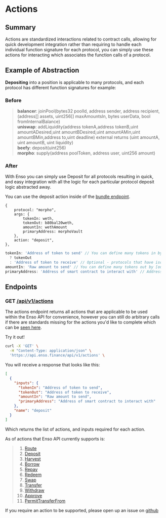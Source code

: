 
# Actions

## Summary

Actions are standardized interactions related to contract calls, allowing for quick development integration rather than requiring to handle each individual function signature for each protocol, you can simply use these actions for interacting which associates the function calls of a protocol.

## Example of Abstraction

**Depositing** into a position is applicable to many protocols, and each protocol has different function signatures for example:

### Before

> **balancer**: joinPool(bytes32 poolId, address sender, address recipient, (address[] assets, uint256[] maxAmountsIn, bytes userData, bool fromInternalBalance)  
> **uniswap**: addLiquidity(address tokenA,address tokenB,uint amountADesired,uint amountBDesired,uint amountAMin,uint amountBMin,address to,uint deadline) external returns (uint amountA, uint amountB, uint liquidity)  
> **beefy**: deposit(uint256)  
> **morpho**: supply(address poolToken, address user, uint256 amount)

### After

With Enso you can simply use Deposit for all protocols resulting in quick, and easy integration with all the logic for each particular protocol deposit logic abstracted away.

You can use the deposit action inside of the [bundle endpoint](./api-reference/bundle).

```
{
    protocol: "morpho",
    args: {
        tokenIn: weth,
        tokenOut: b80bal20weth,
        amountIn: wethAmount
        primaryAddress: morphoVault
    },
    action: "deposit",
},
```

```javascript
tokenIn: 'Address of token to send' // You can define many tokens in by [inToken1, inToken2]
  ? tokenOut
  : 'Address of token to receive' // Optional - protocols that have isolated contracts per each deposit(for example Yearn), then you do not need to define tokenOut.  For protocols that have a shared contract for all of their vaults/deposits such as balancer and univ4 then you should define tokenOut
amountIn: 'Raw amount to send' // You can define many tokens out by [outToken1, outToken2]
primaryAddress: 'Address of smart contract to interact with' // Address of smart contract to interact with
```

## Endpoints

### GET [/api/v1/actions](https://api.enso.finance/api#/metadata/ActionsController_findAll)

The actions endpoint returns all actions that are applicable to be used within the Enso API for convenience, however you can still do arbitrary calls if there are standards missing for the actions you'd like to complete which can be [seen here](./here).

<Callout type="info" emoji="💡">
  Try it out!
</Callout>

```bash copy
curl -X 'GET' \
  -H "Content-Type: application/json" \
  'https://api.enso.finance/api/v1/actions' \
```

You will receive a response that looks like this:

```json
[
  {
    "inputs": {
      "tokenIn": "Address of token to send",
      "tokenOut": "Address of token to receive",
      "amountIn": "Raw amount to send",
      "primaryAddress": "Address of smart contract to interact with"
    },
    "name": "deposit"
  }
]
```

Which returns the list of actions, and inputs required for each action.

As of actions that Enso API currently supports is:

> 1. [Route](./actions/route)
> 2. [Deposit](./actions/deposit)
> 3. [Harvest](./actions/harvest)
> 4. [Borrow](./actions/borrow)
> 5. [Repay](./actions/repay)
> 6. [Redeem](./actions/redeem)
> 7. [Swap](./actions/swap)
> 8. [Transfer](./actions/transfer)
> 9. [Withdraw](./actions/withdraw)
> 10. [Approve](./actions/approve)
> 11. [PermitTransferFrom](./actions/permittransferfrom)

If you require an action to be supported, please open up an issue on [github](https://github.com/EnsoFinance)

